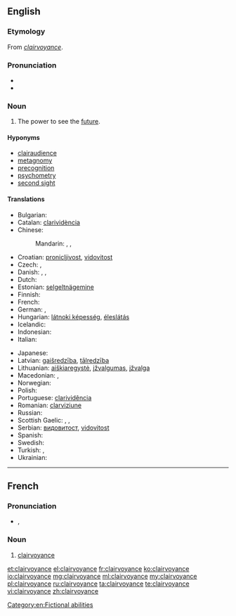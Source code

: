 ==English==
{{wikipedia}}

===Etymology===
From {{etyl|fr|en}} ''[[#French|clairvoyance]]''.

===Pronunciation===
* {{IPA|/klɛəˈvɔɪəns/}}
* {{audio|En-ca-clairvoyance.ogg|Audio (Canada)}}

===Noun===
{{en-noun|-|s}}

# {{parapsychology}} The power to see the [[future]].

====Hyponyms====
* [[clairaudience]]
* [[metagnomy]]
* [[precognition]]
* [[psychometry]]
* [[second sight]]

====Translations====
{{trans-top|the power to perceive objects that are not accessible to the senses}}
* Bulgarian: {{t-|bg|ясновидство|n|tr=jasnovídstvo}}
* Catalan: [[clarividència]]
* Chinese:
*: Mandarin: {{t|cmn|透視|sc=Hani}}, {{t|cmn|透视|tr=tòushì|sc=Hani}}, {{t|cmn|千里眼|tr=qiānlǐyǎn|sc=Hani}}
* Croatian: [[pronicljivost]], [[vidovitost]]
* Czech: {{t-|cs|jasnovidnost|f}}, {{t-|cs|jasnovidectví|n}}
* Danish: {{t-|da|clairvoyance|c}}, {{t-|da|klarsyn|n}}, {{t-|da|synskhed|c}}
* Dutch: {{t-|nl|helderziendheid|f}}
* Estonian: [[selgeltnägemine]]
* Finnish: {{t-|fi|selvänäköisyys}}
* French: {{t+|fr|clairvoyance|f}}
* German: {{t-|de|Hellsehen|n}}, {{t-|de|Hellseherei|f}}
* Hungarian: [[látnoki képesség]], [[éleslátás]]
* Icelandic: {{t-|is|skyggnigáfa}}
* Indonesian: {{t+|id|kewaskitaan}}
* Italian: {{t-|it|chiaroveggenza|f}}
{{trans-mid}}
* Japanese: {{t-|ja|透視|tr=とうし, tōshi|sc=Jpan}}
* Latvian: [[gaišredzība]], [[tālredzība]]
* Lithuanian: [[aiškiaregystė]], [[įžvalgumas]], [[įžvalga]]
* Macedonian: {{t-|mk|видовитост|f|tr=vidóvitost|sc=Cyrl}}, {{t-|mk|јасновидност|f|tr=jasnovídnost|sc=Cyrl}}
* Norwegian: {{t-|no|klarsynthet}}
* Polish: {{t-|pl|jasnowidzenie|n}}
* Portuguese: [[clarividência]]
* Romanian: [[clarviziune]]
* Russian: {{t+|ru|ясновидение|n|tr=jasnovídenije|sc=Cyrl}}
* Scottish Gaelic: {{t-|gd|taibhsearachd|f}}, {{t-|gd|dà-fhradharc|m}}, {{t-|gd|dà-shealladh|m}}
* Serbian: [[видовитост]], [[vidovitost]]
* Spanish: {{t-|es|clarividencia}}
* Swedish: {{t-|sv|klärvoajans}}
* Turkish: {{t+|tr|sağgörü}},  {{t+|tr|basiret}}
* Ukrainian: {{t+|uk|ясновидіння|n|tr=jasnovýdinnja}}
{{trans-bottom}}

[[Category:en:Fictional abilities]]

----

==French==

===Pronunciation===
* {{IPA|/klɛʁvwajɑ̃s/|lang=fr}}, {{X-SAMPA|/klER.vwa.jA~s/}}

===Noun===
{{fr-noun|f}}

# [[clairvoyance#English|clairvoyance]]

[[et:clairvoyance]]
[[el:clairvoyance]]
[[fr:clairvoyance]]
[[ko:clairvoyance]]
[[io:clairvoyance]]
[[mg:clairvoyance]]
[[ml:clairvoyance]]
[[my:clairvoyance]]
[[pl:clairvoyance]]
[[ru:clairvoyance]]
[[ta:clairvoyance]]
[[te:clairvoyance]]
[[vi:clairvoyance]]
[[zh:clairvoyance]]